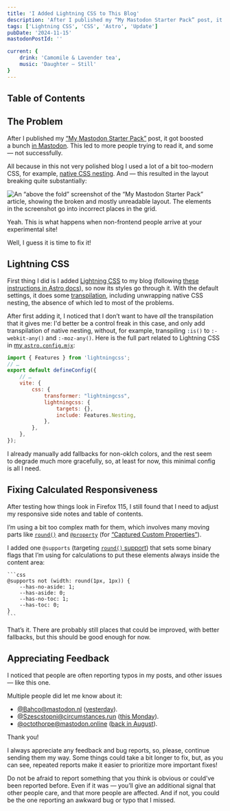```yaml
---
title: 'I Added Lightning CSS to This Blog'
description: 'After I published my “My Mastodon Starter Pack” post, it got boosted a bunch in Mastodon. This led to more people trying to read it, and some — not successfully. All because in this not very polished blog I used a lot of a bit too-modern CSS, for example, native CSS nesting. And — this resulted in the layout breaking quite substantially.'
tags: ['Lightning CSS', 'CSS', 'Astro', 'Update']
pubDate: '2024-11-15'
mastodonPostId: ''

current: {
	drink: 'Camomile & Lavender tea',
	music: 'Daughter — Still'
}
---
```


## Table of Contents

## The Problem

After I published my [“My Mastodon Starter Pack”](/my-mastodon-starter-pack/) post, it got boosted a bunch [in Mastodon](https://front-end.social/@kizu/113455328113049542). This led to more people trying to read it, and some — not successfully.

All because in this not very polished blog I used a lot of a bit too-modern CSS, for example, [native CSS nesting](https://drafts.csswg.org/css-nesting-1/). And — this resulted in the layout breaking quite substantially:

![An “above the fold” screenshot of the “My Mastodon Starter Pack” article, showing the broken and mostly unreadable layout. The elements in the screenshot go into incorrect places in the grid.](./broken-in-old-firefox.png)

Yeah. This is what happens when non-frontend people arrive at your experimental site!

Well, I guess it is time to fix it!

## Lightning CSS

First thing I did is I added [Lightning CSS](https://lightningcss.dev/) to my blog (following [these instructions in Astro docs](https://docs.astro.build/en/guides/styling/#lightningcss)), so now its styles go through it. With the default settings, it does some [transpilation](https://lightningcss.dev/transpilation.html), including unwrapping native CSS nesting, the absence of which led to most of the problems.

After first adding it, I noticed that I don’t want to have _all_ the transpilation that it gives me: I'd better be a control freak in this case, and only add transpilation of native nesting, without, for example, transpiling `:is()` to `:-webkit-any()` and `:-moz-any()`. Here is the full part related to Lightning CSS in [my `astro.config.mjx`](https://github.com/kizu/kizu-blog/blob/main/astro.config.mjs):

```js
import { Features } from 'lightningcss';
// …
export default defineConfig({
	// …
	vite: {
		css: {
			transformer: "lightningcss",
			lightningcss: {
				targets: {},
				include: Features.Nesting,
			},
		},
	},
});
```

I already manually add fallbacks for non-oklch colors, and the rest seem to degrade much more gracefully, so, at least for now, this minimal config is all I need.

## Fixing Calculated Responsiveness

After testing how things look in Firefox 115, I still found that I need to adjust my responsive side notes and table of contents.

I’m using a bit too complex math for them, which involves many moving parts like [`round()`](https://drafts.csswg.org/css-values/#funcdef-round) and [`@property`](https://drafts.css-houdini.org/css-properties-values-api/#at-property-rule) (for [“Captured Custom Properties”](https://blog.kizu.dev/captured-custom-properties/)).

I added one `@supports` (targeting [`round()` support](https://developer.mozilla.org/en-US/docs/Web/CSS/round#browser_compatibility)) that sets some binary flags that I’m using for calculations to put these elements always inside the content area:

	```css
	@supports not (width: round(1px, 1px)) {
		--has-no-aside: 1;
		--has-aside: 0;
		--has-no-toc: 1;
		--has-toc: 0;
	}
	```

That’s it. There are probably still places that could be improved, with better fallbacks, but this should be good enough for now.

## Appreciating Feedback

I noticed that people are often reporting typos in my posts, and other issues — like this one.

Multiple people did let me know about it:

- [@Bahco@mastodon.nl](https://mastodon.nl/@Bahco) ([yesterday](https://mastodon.nl/@Bahco/113482537398179361)).
- [@Szescstopni@circumstances.run](https://circumstances.run/@Szescstopni) ([this Monday](https://circumstances.run/@Szescstopni/113461468020895552)).
- [@octothorpe@mastodon.online](https://mastodon.online/@octothorpe) ([back in August](https://mastodon.online/@octothorpe/112947627858007161)).

Thank you!

I always appreciate any feedback and bug reports, so, please, continue sending them my way. Some things could take a bit longer to fix, but, as you can see, repeated reports make it easier to prioritize more important fixes!

Do not be afraid to report something that you think is obvious or could’ve been reported before. Even if it was — you’ll give an additional signal that other people care, and that more people are affected. And if not, you could be the one reporting an awkward bug or typo that I missed.
